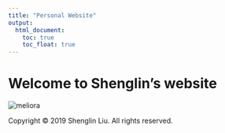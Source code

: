 ```yaml
---
title: "Personal Website"
output: 
  html_document:
    toc: true
    toc_float: true
---
```


# Welcome to Shenglin's website

<img src = "images/meliora.jpg" alt = "meliora">

<p>Copyright &copy; 2019 Shenglin Liu. All rights reserved.</p>

